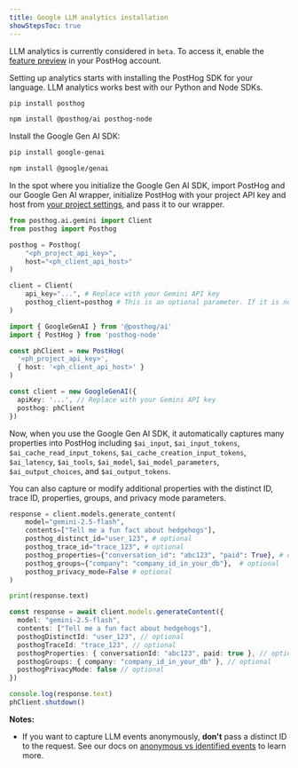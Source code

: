```yaml
---
title: Google LLM analytics installation
showStepsToc: true
---
```



LLM analytics is currently considered in `beta`. To access it, enable the [feature preview](https://app.posthog.com/settings/user-feature-previews#llm-observability) in your PostHog account.

<Steps>

<Step title="Install the PostHog SDK" badge="required">

Setting up analytics starts with installing the PostHog SDK for your language. LLM analytics works best with our Python and Node SDKs.

<MultiLanguage>

```bash
pip install posthog
```

```bash
npm install @posthog/ai posthog-node
```

</MultiLanguage>

</Step>


<Step title="Install the Google Gen AI SDK" badge="required">

Install the Google Gen AI SDK:

<MultiLanguage>

```bash
pip install google-genai
```

```bash
npm install @google/genai
```

</MultiLanguage>

<LLMsSDKsCallout />

</Step>

<Step title="Initialize PostHog and Google Gen AI client" badge="required">

In the spot where you initialize the Google Gen AI SDK, import PostHog and our Google Gen AI wrapper, initialize PostHog with your project API key and host from [your project settings](https://app.posthog.com/settings/project), and pass it to our wrapper.

<MultiLanguage>

```python
from posthog.ai.gemini import Client
from posthog import Posthog

posthog = Posthog(
    "<ph_project_api_key>",
    host="<ph_client_api_host>"
)

client = Client(
    api_key="...", # Replace with your Gemini API key
    posthog_client=posthog # This is an optional parameter. If it is not provided, a default client will be used.
)
``` 

```typescript
import { GoogleGenAI } from '@posthog/ai'
import { PostHog } from 'posthog-node'

const phClient = new PostHog(
  '<ph_project_api_key>',
  { host: '<ph_client_api_host>' }
)

const client = new GoogleGenAI({
  apiKey: '...', // Replace with your Gemini API key
  posthog: phClient
})
```

</MultiLanguage>

</Step>

<Step title="Call Google Gen AI LLMs" badge="required">

Now, when you use the Google Gen AI SDK, it automatically captures many properties into PostHog including `$ai_input`, `$ai_input_tokens`, `$ai_cache_read_input_tokens`, `$ai_cache_creation_input_tokens`, `$ai_latency`, `$ai_tools`, `$ai_model`, `$ai_model_parameters`, `$ai_output_choices`, and `$ai_output_tokens`.

You can also capture or modify additional properties with the distinct ID, trace ID, properties, groups, and privacy mode parameters.

<MultiLanguage>

```python
response = client.models.generate_content(
    model="gemini-2.5-flash",
    contents=["Tell me a fun fact about hedgehogs"],
    posthog_distinct_id="user_123", # optional
    posthog_trace_id="trace_123", # optional
    posthog_properties={"conversation_id": "abc123", "paid": True}, # optional
    posthog_groups={"company": "company_id_in_your_db"},  # optional 
    posthog_privacy_mode=False # optional
)

print(response.text)
```

```typescript
const response = await client.models.generateContent({
  model: "gemini-2.5-flash",
  contents: ["Tell me a fun fact about hedgehogs"],
  posthogDistinctId: "user_123", // optional
  posthogTraceId: "trace_123", // optional
  posthogProperties: { conversationId: "abc123", paid: true }, // optional
  posthogGroups: { company: "company_id_in_your_db" }, // optional
  posthogPrivacyMode: false // optional
})

console.log(response.text)
phClient.shutdown() 
```

</MultiLanguage>

**Notes:** 
- If you want to capture LLM events anonymously, **don't** pass a distinct ID to the request. See our docs on [anonymous vs identified events](/docs/data/anonymous-vs-identified-events) to learn more. 

</Step>

<VerifyLLMEventsStep />


</Steps>